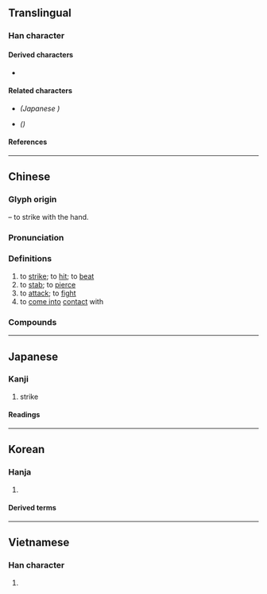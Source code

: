 {{also|击|撃}}
{{character info/new}}
==Translingual==
{{Han simplified forms|擊|撃|击}}

===Han character===
{{Han char|rn=64|rad=手|as=13|sn=17|four=57502|canj=JEQ|ids=⿱𣪠手}}

====Derived characters====
* {{l|mul|[[𥗩]]}}

====Related characters====
* {{l|mul|[[撃]]}} ''(Japanese {{w|shinjitai}})''
* {{l|mul|[[击]]}} ''({{w|Simplified Chinese}})''

====References====
{{Han ref|kx=0458.090|dkj=12800|dj=0806.250|hdz=31965.060|uh=64CA}}

----

==Chinese==
{{zh-forms|s=击}}

===Glyph origin===
{{Han etym}}
{{Han compound|手|t1=hand|毄|ls=psc|c1=s|c2=p}} – to strike with the hand.

===Pronunciation===
{{zh-pron
|m=擊
|c=gik1
|h=pfs=kit;gd=gid5
|md=gék
|mn=qz:kiak/tw,xm:kek/zz:kit
|mn-t=kêg4
|w=4jiq
|mc=y
|oc=y
|cat=v
}}

===Definitions===
{{zh-hanzi}}

# to [[strike]]; to [[hit]]; to [[beat]]
# to [[stab]]; to [[pierce]]
# to [[attack]]; to [[fight]]
# to [[come into]] [[contact]] with

===Compounds===
{{zh-der|擊敗|擊斃|擊穿|擊打|擊發|擊毀|擊劍|擊節|擊潰|擊落|擊破|擊賞|擊水|擊掌|點擊|進擊|制壓射擊|以卵擊石|回擊|奮擊|以逸擊勞|實彈射擊|不擊自走|劈擊|中流擊楫|伏擊|三擊掌|尾擊|不堪一擊|平擊球|反擊|合擊|大肆抨擊|對空射擊|射擊|完全打擊|以一擊十|夾擊|反戈一擊|以寡擊眾|乘勝追擊|大進擊|各個擊破|出擊|側擊|揮軍進擊|摩肩擊轂|擊扑|打擊異己|擊節稱賞|攔擊|撞擊|殲擊機|掩護射擊|拳擊|目擊道存|目擊|擊柝|攻擊機|沖擊|擊缶|撲擊|打游擊|擊倒|擊毬|毆擊|無懈可擊|打擊率|掊擊|擊壤歌|指定打擊|打擊手|擊其不意|槍擊|正面攻擊|擊刺|擊球區|無瑕可擊|照明射擊|擊傷|扣擊|擊鼓|敲擊樂器|擊鐘陳鼎|擊碎唾壺|打擊樂|擊玉敲金|突然襲擊|突擊檢查|敲金擊石|挾擊|旁敲側擊|攻擊|抱關擊柝|游擊隊|破壞射擊|擊壤|游擊區|擊退|搏擊|擊鐘鼎食|排擊|目擊耳聞|目擊者|敲擊音樂|步擊|痛擊|打擊|敵後伏擊|手擊子|擊鼓申冤|擊甌|擊楫中流|目擊證人|擊轂摩肩|突擊|技擊|王敦擊壺|游擊手|狙擊|截擊|擊鞠|抨擊|擊滅|游擊戰|擊出|擊節歎賞|游擊|炮擊|敲鑼擊鼓|擊壤鼓腹|打擊樂器|摶擊掀發|敲擊|擊鼓罵曹|擊中|轟擊|風行電擊|躬逢目擊|聲東擊西|迫擊炮|重門擊柝|重擊|陳鼎擊鐘|衝擊|連擊|還擊|衝擊波|車轂擊馳|肩摩轂擊|鬼擊|追擊|齒擊|風驅電擊|飛靶射擊|轂擊肩摩|野戰射擊|雷擊|避實擊虛|霆擊|電擊法|電擊|鷹擊毛摯|要擊|阻擊|迎擊|遮擊|迎頭痛擊|邀擊|鳴金擊鼓|襲擊|耳聞目擊}}

----

==Japanese==
{{ja-kanji forms|撃|擊}}

===Kanji===
{{ja-kanji|grade=|rs=手13|shin=撃}}

# strike

====Readings====
{{ja-readings
|on=げき, けき
|kun=う-つ
}}

----

==Korean==

===Hanja===
{{ko-hanja|hangeul=격|eumhun=|rv=gyeok|mr=kyŏk|y=kyek}}

# {{defn|lang=ko|sort=手13}}

====Derived terms====
{{der3|lang=ko|[[擊蒙要訣]]/[[격몽요결]]|[[擊發]]/[[격발]]|[[擊沈]]/[[격침]]|[[擊破]]/[[격파]]|[[加擊]]/[[가격]]|[[攻擊]]/[[공격]]|[[突擊]]/[[돌격]]|[[目擊]]/[[목격]]|[[迫擊砲]]/[[박격포]]|[[反擊]]/[[반격]]|[[排擊]]/[[배격]]|[[射擊]]/[[사격]]|[[襲擊]]/[[습격]]|[[遊擊]]/[[유격]]|[[一擊]]/[[일격]]|[[自擊漏]]/[[자격루]]|[[狙擊]]/[[저격]]|[[電擊]]/[[전격]]|[[進擊]]/[[진격]]|[[銃擊]]/[[총격]]|[[追擊]]/[[추격]]|[[出擊]]/[[출격]]|[[衝擊]]/[[충격]]|[[打擊]]/[[타격]]|[[砲擊]]/[[포격]]|[[爆擊]]/[[폭격]]|[[被擊]]/[[피격]]}}

----

==Vietnamese==

===Han character===
{{vi-hantu|[[kích]]|rs=手13}}

# {{defn|lang=vi|sort=手13}}